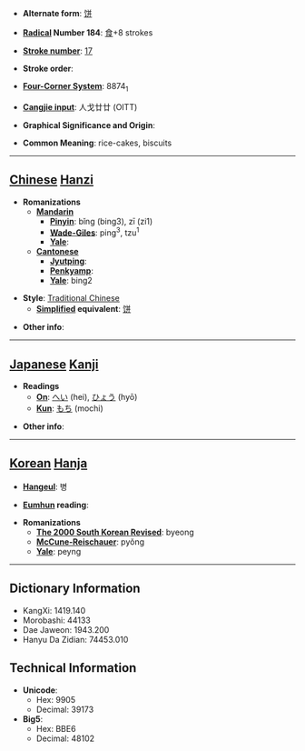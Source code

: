 * '''Alternate form''': [[饼]]

* '''[[Wiktionary:Chinese radical index| Radical]] Number 184''': [[Wiktionary:Chinese radical index 食|食]]+8 strokes

* '''[[Wiktionary:Chinese total strokes index|Stroke number]]''': [[Wiktionary:Chinese total strokes index 17|17]]

* '''Stroke order''': 

* '''[[Wiktionary:Chinese four corner index|Four-Corner System]]''': 8874<sub>1</sub>

* '''[[Wiktionary:Chinese Cangjie index|Cangjie input]]''': 人戈廿廿 (OITT)

* '''Graphical Significance and Origin''': 

* '''Common Meaning''': rice-cakes, biscuits

----

== [[Chinese]] [[Hanzi]] ==

* '''Romanizations'''
** '''[[Mandarin]]'''
*** '''[[Pinyin]]''': bǐng (bing3), zī (zi1)
*** '''[[Wade-Giles]]''': ping<sup>3</sup>, tzu<sup>1</sup>
*** '''[[Yale]]''': 
** '''[[Cantonese]]'''
*** '''[[Jyutping]]''':
*** '''[[Penkyamp]]''': 
*** '''[[Yale]]''': bing2

* '''Style''': [[Traditional Chinese]] 
** '''[[Simplified Chinese|Simplified]] equivalent''': [[饼]]

* '''Other info''': 

----

== [[Japanese]] [[Kanji]] ==

* '''Readings'''
** '''[[On]]''': [[へい]] (hei), [[ひょう]] (hyō)
** '''[[Kun]]''': [[もち]] (mochi)

* '''Other info''':  

----

== [[Korean]] [[Hanja]] ==

* '''[[Hangeul]]''': 병

* '''[[Eumhun]] reading''': 

* '''Romanizations'''
** '''[[The 2000 South Korean Revised Romanization|The 2000 South Korean Revised]]''': byeong
** '''[[McCune-Reischauer]]''': pyŏng
** '''[[Yale]]''': peyng

----

== Dictionary Information ==

* KangXi: 1419.140
* Morobashi: 44133
* Dae Jaweon: 1943.200
* Hanyu Da Zidian: 74453.010

== Technical Information ==

* '''Unicode''':
** Hex: 9905
** Decimal: 39173
* '''Big5''':
** Hex: BBE6
** Decimal: 48102